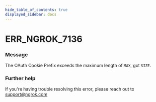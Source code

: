 ```yaml
---
hide_table_of_contents: true
displayed_sidebar: docs
---
```



# ERR_NGROK_7136

### Message

The OAuth Cookie Prefix exceeds the maximum length of `MAX`, got `SIZE`.

<ErrorDetails error="err_ngrok_7136" />

### Further help

If you're having trouble resolving this error, please reach out to [support@ngrok.com](mailto:support@ngrok.com?subject=Help%20with%20ERR_NGROK_7136)

